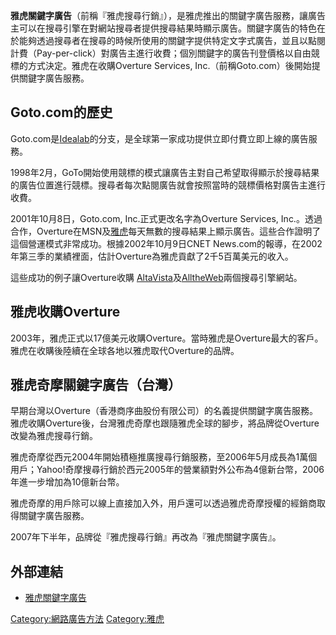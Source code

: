 {{Unreferenced|time=2017-11-06T01:11:45+00:00}}
{{expert}}
{{noteTA|G1=IT}}
'''雅虎關鍵字廣告'''（前稱『雅虎搜尋行銷』），是雅虎推出的關鍵字廣告服務，讓廣告主可以在搜尋引擎在對網站搜尋者提供搜尋結果時顯示廣告。關鍵字廣告的特色在於能夠透過搜尋者在搜尋的時候所使用的關鍵字提供特定文字式廣告，並且以點閱計費（Pay-per-click）對廣告主進行收費；個別關鍵字的廣告刊登價格以自由競標的方式決定。雅虎在收購Overture Services, Inc.（前稱Goto.com）後開始提供關鍵字廣告服務。

==Goto.com的歷史==
Goto.com是[[Idealab|Idealab]]的分支，是全球第一家成功提供立即付費立即上線的廣告服務。

1998年2月，GoTo開始使用競標的模式讓廣告主對自己希望取得顯示於搜尋結果的廣告位置進行競標。搜尋者每次點閱廣告就會按照當時的競標價格對廣告主進行收費。

2001年10月8日，Goto.com, Inc.正式更改名字為Overture Services, Inc.。透過合作，Overture在MSN及[[雅虎|雅虎]]每天無數的搜尋結果上顯示廣告。這些合作證明了這個營運模式非常成功。根據2002年10月9日CNET News.com的報導，在2002年第三季的業績裡面，估計Overture為雅虎貢獻了2千5百萬美元的收入。

這些成功的例子讓Overture收購  [[AltaVista|AltaVista]]及[[AlltheWeb|AlltheWeb]]兩個搜尋引擎網站。

==雅虎收購Overture==
2003年，雅虎正式以17億美元收購Overture。當時雅虎是Overture最大的客戶。雅虎在收購後陸續在全球各地以雅虎取代Overture的品牌。

==雅虎奇摩關鍵字廣告（台灣）==

早期台灣以Overture（香港商序曲股份有限公司）的名義提供關鍵字廣告服務。雅虎收購Overture後，台灣雅虎奇摩也跟隨雅虎全球的腳步，將品牌從Overture改變為雅虎搜尋行銷。

雅虎奇摩從西元2004年開始積極推廣搜尋行銷服務，至2006年5月成長為1萬個用戶；Yahoo!奇摩搜尋行銷於西元2005年的營業額對外公布為4億新台幣，2006年進一步增加為10億新台幣。

雅虎奇摩的用戶除可以線上直接加入外，用戶還可以透過雅虎奇摩授權的經銷商取得關鍵字廣告服務。

2007年下半年，品牌從『雅虎搜尋行銷』再改為『雅虎關鍵字廣告』。

==外部連結==
*{{zh-tw}}[https://tw.emarketing.yahoo.com/ysmacq/index.html?_ycmp=fp_fix 雅虎關鍵字廣告] {{Wayback|url=https://tw.emarketing.yahoo.com/ysmacq/index.html?_ycmp=fp_fix |date=20210422125408 }}
[[Category:網路廣告方法|Category:網路廣告方法]]
[[Category:雅虎|Category:雅虎]]